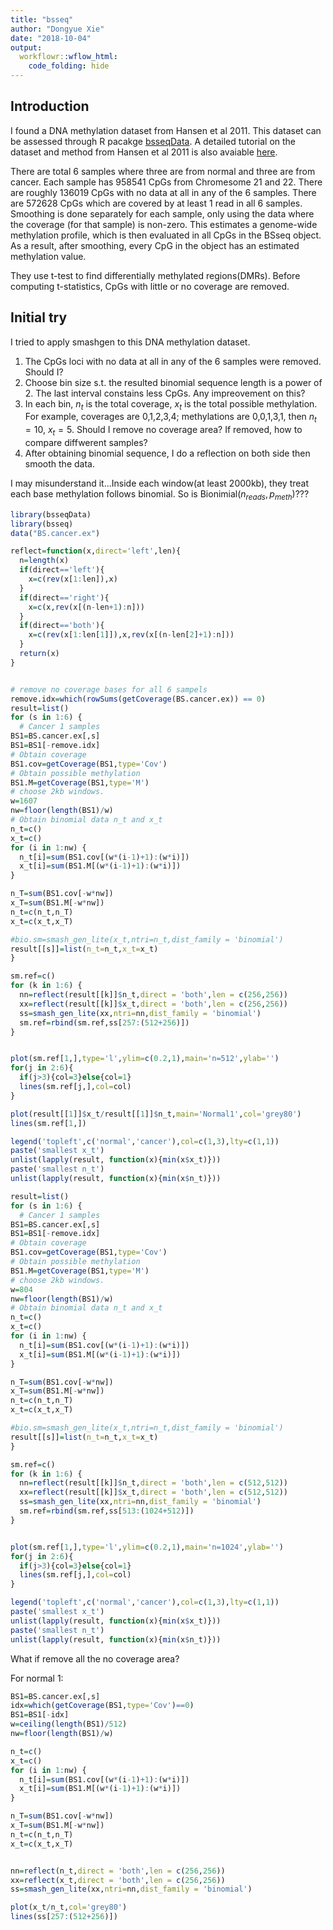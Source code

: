 ```yaml
---
title: "bsseq"
author: "Dongyue Xie"
date: "2018-10-04"
output: 
  workflowr::wflow_html:
    code_folding: hide
---
```


## Introduction

I found a DNA methylation dataset from Hansen et al 2011. This dataset can be assessed through R pacakge [bsseqData](https://www.bioconductor.org/packages/release/data/experiment/html/bsseqData.html). A detailed tutorial on the dataset and method from Hansen et al 2011 is also avaiable [here](http://bioconductor.org/packages/release/bioc/html/bsseq.html).

There are total 6 samples where three are from normal and three are from cancer. Each sample has 958541 CpGs from Chromesome 21 and 22. There are roughly 136019 CpGs with no data at all in any of the 6 samples. There are 572628 CpGs which are covered by at least 1 read in all 6 samples. Smoothing is done separately for each sample, only using the data where the coverage (for that sample) is non-zero. This estimates a genome-wide methylation profile, which is then evaluated in all CpGs in the BSseq object. As a result, after smoothing, every CpG in the object has an estimated methylation value. 

They use t-test to find differentially methylated regions(DMRs). Before computing t-statistics, CpGs with little or no coverage are removed.


## Initial try

I tried to apply smashgen to this DNA methylation dataset. 

1. The CpGs loci with no data at all in any of the 6 samples were removed. Should I?
2. Choose bin size s.t. the resulted binomial sequence length is a power of 2. The last interval constains less CpGs. Any impreovement on this?
3. In each bin, $n_t$ is the total coverage, $x_t$ is the total possible methylation. For example, coverages are 0,1,2,3,4; methylations are 0,0,1,3,1, then $n_t=10$, $x_t=5$. Should I remove no coverage area? If removed, how to compare diffwerent samples?
4. After obtaining binomial sequence, I do a reflection on both side then smooth the data.

I may misunderstand it...Inside each window(at least 2000kb), they treat each base methylation follows binomial. So is Bionimial($n_{reads},p_{meth}$)???

```r
library(bsseqData)
library(bsseq)
data("BS.cancer.ex")

reflect=function(x,direct='left',len){
  n=length(x)
  if(direct=='left'){
    x=c(rev(x[1:len]),x)
  }
  if(direct=='right'){
    x=c(x,rev(x[(n-len+1):n]))
  }
  if(direct=='both'){
    x=c(rev(x[1:len[1]]),x,rev(x[(n-len[2]+1):n]))
  }
  return(x)
}


# remove no coverage bases for all 6 sampels
remove.idx=which(rowSums(getCoverage(BS.cancer.ex)) == 0)
result=list()
for (s in 1:6) {
  # Cancer 1 samples
BS1=BS.cancer.ex[,s]
BS1=BS1[-remove.idx]
# Obtain coverage
BS1.cov=getCoverage(BS1,type='Cov')
# Obtain possible methylation
BS1.M=getCoverage(BS1,type='M')
# choose 2kb windows. 
w=1607
nw=floor(length(BS1)/w)
# Obtain binomial data n_t and x_t
n_t=c()
x_t=c()
for (i in 1:nw) {
  n_t[i]=sum(BS1.cov[(w*(i-1)+1):(w*i)])
  x_t[i]=sum(BS1.M[(w*(i-1)+1):(w*i)])
}

n_T=sum(BS1.cov[-w*nw])
x_T=sum(BS1.M[-w*nw])
n_t=c(n_t,n_T)
x_t=c(x_t,x_T)

#bio.sm=smash_gen_lite(x_t,ntri=n_t,dist_family = 'binomial')
result[[s]]=list(n_t=n_t,x_t=x_t)
}

sm.ref=c()
for (k in 1:6) {
  nn=reflect(result[[k]]$n_t,direct = 'both',len = c(256,256))
  xx=reflect(result[[k]]$x_t,direct = 'both',len = c(256,256))
  ss=smash_gen_lite(xx,ntri=nn,dist_family = 'binomial')
  sm.ref=rbind(sm.ref,ss[257:(512+256)])
}


plot(sm.ref[1,],type='l',ylim=c(0.2,1),main='n=512',ylab='')
for(j in 2:6){
  if(j>3){col=3}else{col=1}
  lines(sm.ref[j,],col=col)
}

plot(result[[1]]$x_t/result[[1]]$n_t,main='Normal1',col='grey80')
lines(sm.ref[1,])

legend('topleft',c('normal','cancer'),col=c(1,3),lty=c(1,1))
paste('smallest x_t')
unlist(lapply(result, function(x){min(x$x_t)}))
paste('smallest n_t')
unlist(lapply(result, function(x){min(x$n_t)}))

```

```r
result=list()
for (s in 1:6) {
  # Cancer 1 samples
BS1=BS.cancer.ex[,s]
BS1=BS1[-remove.idx]
# Obtain coverage
BS1.cov=getCoverage(BS1,type='Cov')
# Obtain possible methylation
BS1.M=getCoverage(BS1,type='M')
# choose 2kb windows. 
w=804
nw=floor(length(BS1)/w)
# Obtain binomial data n_t and x_t
n_t=c()
x_t=c()
for (i in 1:nw) {
  n_t[i]=sum(BS1.cov[(w*(i-1)+1):(w*i)])
  x_t[i]=sum(BS1.M[(w*(i-1)+1):(w*i)])
}

n_T=sum(BS1.cov[-w*nw])
x_T=sum(BS1.M[-w*nw])
n_t=c(n_t,n_T)
x_t=c(x_t,x_T)

#bio.sm=smash_gen_lite(x_t,ntri=n_t,dist_family = 'binomial')
result[[s]]=list(n_t=n_t,x_t=x_t)
}

sm.ref=c()
for (k in 1:6) {
  nn=reflect(result[[k]]$n_t,direct = 'both',len = c(512,512))
  xx=reflect(result[[k]]$x_t,direct = 'both',len = c(512,512))
  ss=smash_gen_lite(xx,ntri=nn,dist_family = 'binomial')
  sm.ref=rbind(sm.ref,ss[513:(1024+512)])
}


plot(sm.ref[1,],type='l',ylim=c(0.2,1),main='n=1024',ylab='')
for(j in 2:6){
  if(j>3){col=3}else{col=1}
  lines(sm.ref[j,],col=col)
}

legend('topleft',c('normal','cancer'),col=c(1,3),lty=c(1,1))
paste('smallest x_t')
unlist(lapply(result, function(x){min(x$x_t)}))
paste('smallest n_t')
unlist(lapply(result, function(x){min(x$n_t)}))
```

What if remove all the no coverage area?

For normal 1:

```r
BS1=BS.cancer.ex[,s]
idx=which(getCoverage(BS1,type='Cov')==0)
BS1=BS1[-idx]
w=ceiling(length(BS1)/512)
nw=floor(length(BS1)/w)

n_t=c()
x_t=c()
for (i in 1:nw) {
  n_t[i]=sum(BS1.cov[(w*(i-1)+1):(w*i)])
  x_t[i]=sum(BS1.M[(w*(i-1)+1):(w*i)])
}

n_T=sum(BS1.cov[-w*nw])
x_T=sum(BS1.M[-w*nw])
n_t=c(n_t,n_T)
x_t=c(x_t,x_T)


nn=reflect(n_t,direct = 'both',len = c(256,256))
xx=reflect(x_t,direct = 'both',len = c(256,256))
ss=smash_gen_lite(xx,ntri=nn,dist_family = 'binomial')

plot(x_t/n_t,col='grey80')
lines(ss[257:(512+256)])
```